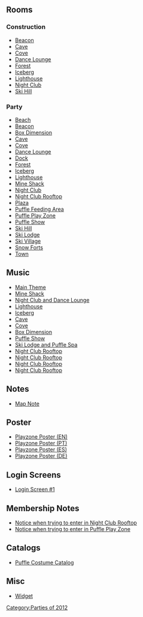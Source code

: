 

==Rooms==
===Construction===
*[[Media:PuffleParty2012ConstBeacon.swf|Beacon]]
*[[Media:PuffleParty2012ConstCave.swf|Cave]]
*[[Media:PuffleParty2012ConstCove.swf|Cove]]
*[[Media:PuffleParty2012ConstLounge.swf|Dance Lounge]]
*[[Media:PuffleParty2012ConstForest.swf|Forest]]
*[[Media:PuffleParty2012ConstBerg.swf|Iceberg]]
*[[Media:PuffleParty2012ConstLight.swf|Lighthouse]]
*[[Media:PuffleParty2012ConstDance.swf|Night Club]]
*[[Media:PuffleParty2012ConstMtn.swf|Ski Hill]]

===Party===
*[[Media:PuffleParty2012Beach.swf|Beach]]
*[[Media:PuffleParty2012Beacon.swf|Beacon]]
*[[Media:PuffleParty2012Box.swf|Box Dimension]]
*[[Media:PuffleParty2012Cave.swf|Cave]]
*[[Media:PuffleParty2012Cove.swf|Cove]]
*[[Media:PuffleParty2012Lounge.swf|Dance Lounge]]
*[[Media:PuffleParty2012Dock.swf|Dock]]
*[[Media:PuffleParty2012Forest.swf|Forest]]
*[[Media:PuffleParty2012Berg.swf|Iceberg]]
*[[Media:PuffleParty2012Light.swf|Lighthouse]]
*[[Media:PuffleParty2012Shack.swf|Mine Shack]]
*[[Media:PuffleParty2012Dance.swf|Night Club]]
*[[Media:PuffleParty2012Party3.swf|Night Club Rooftop]]
*[[Media:PuffleParty2012Plaza.swf|Plaza]]
*[[Media:PuffleParty2012Party1.swf|Puffle Feeding Area]]
*[[Media:PuffleParty2012Party4.swf|Puffle Play Zone]]
*[[Media:PuffleParty2012Party2.swf|Puffle Show]]
*[[Media:PuffleParty2012Mtn.swf|Ski Hill]]
*[[Media:PuffleParty2012Lodge.swf|Ski Lodge]]
*[[Media:PuffleParty2012Village.swf|Ski Village]]
*[[Media:PuffleParty2012Forts.swf|Snow Forts]]
*[[Media:RoomsTown-PuffleParty2012.swf|Town]]

==Music==
*[[Media:Music261.swf|Main Theme]]
*[[Media:Music208.swf|Mine Shack]]
*[[Media:Music260.swf|Night Club and Dance Lounge]]
*[[Media:Music31.swf|Lighthouse]]
*[[Media:Music213.swf|Iceberg]]
*[[Media:Music36.swf|Cave]]
*[[Media:Music291.swf|Cove]]
*[[Media:Music264.swf|Box Dimension]]
*[[Media:Music282.swf|Puffle Show]]
*[[Media:Music216.swf|Ski Lodge and Puffle Spa]]
*[[Media:Music272.swf|Night Club Rooftop]]
*[[Media:Music249.swf|Night Club Rooftop]]
*[[Media:Music275.swf|Night Club Rooftop]]
*[[Media:Music258.swf|Night Club Rooftop]]

==Notes==
*[[Media:PuffleParty2012Party_map_note.swf|Map Note]]

==Poster==
*[[Media:PuffleParty2012Poster.swf|Playzone Poster (EN)]]
*[[Media:PuffleParty2012PosterPT.swf|Playzone Poster (PT)]]
*[[Media:PuffleParty2012PosterES.swf|Playzone Poster (ES)]]
*[[Media:PuffleParty2012PosterDE.swf|Playzone Poster (DE)]]

==Login Screens==
*[[Media:PuffleParty2012PreStartBillboards.swf|Login Screen #1]]

==Membership Notes==
*[[Media:PuffleParty20121Membership.swf|Notice when trying to enter in Night Club Rooftop]]
*[[Media:PuffleParty20122Membership.swf|Notice when trying to enter in Puffle Play Zone]]

==Catalogs==
*[[Media:PuffleParty2012Catalog.swf|Puffle Costume Catalog]]

==Misc==
*[[Media:CommunityFlashWidget-PuffleParty2012.swf|Widget]]

{{Parties}}

[[Category:Parties of 2012]]